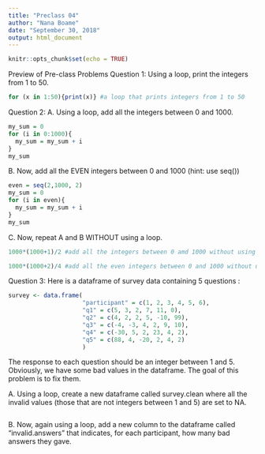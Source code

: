 ---
title: "Preclass 04"
author: "Nana Boame"
date: "September 30, 2018"
output: html_document
---

```{r setup, include=FALSE}
knitr::opts_chunk$set(echo = TRUE)
```

Preview of Pre-class Problems
Question 1:
Using a loop, print the integers from 1 to 50.
```{r}
for (x in 1:50){print(x)} #a loop that prints integers from 1 to 50
```

Question 2:
A. Using a loop, add all the integers between 0 and 1000.
```{r}
my_sum = 0
for (i in 0:1000){
  my_sum = my_sum + i
}
my_sum
```

B. Now, add all the EVEN integers between 0 and 1000 (hint: use seq())
```{r}
even = seq(2,1000, 2)
my_sum = 0
for (i in even){
  my_sum = my_sum + i
}
my_sum
```

C. Now, repeat A and B WITHOUT using a loop.
```{r}
1000*(1000+1)/2 #add all the integers between 0 amd 1000 without using a loop

1000*(1000+2)/4 #add all the even integers between 0 and 1000 without using a loop
```

Question 3:
Here is a dataframe of survey data containing 5 questions :
```{r}
survey <- data.frame(
                     "participant" = c(1, 2, 3, 4, 5, 6),
                     "q1" = c(5, 3, 2, 7, 11, 0),
                     "q2" = c(4, 2, 2, 5, -10, 99),
                     "q3" = c(-4, -3, 4, 2, 9, 10),
                     "q4" = c(-30, 5, 2, 23, 4, 2),
                     "q5" = c(88, 4, -20, 2, 4, 2)
                     )
```

The response to each question should be an integer between 1 and 5. Obviously, we have some bad values in the dataframe. The goal of this problem is to fix them.

A. Using a loop, create a new dataframe called survey.clean where all the invalid values (those that are not integers between 1 and 5) are set to NA.
```{r}

```

B. Now, again using a loop, add a new column to the dataframe called "invalid.answers" that indicates, for each participant, how many bad answers they gave.
```{r}

```

